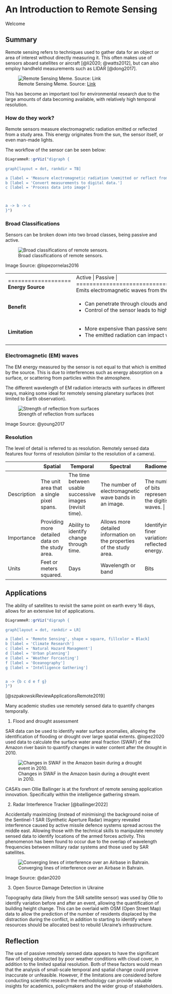 # An Introduction to Remote Sensing

Welcome

## Summary

Remote sensing refers to techniques used to gather data for an object or area of interest without directly measuring it. This often makes use of sensors aboard satellites or aircraft [@li2020; @watts2012], but can also employ handheld measurements such as LIDAR [@dong2017].

![Remote Sensing Meme. Source: [Link](https://media.makeameme.org/created/remote-sensing-obtaining.jpg)](https://media.makeameme.org/created/remote-sensing-obtaining.jpg){#fig-rs-meme}

This has become an important tool for environmental research due to the large amounts of data becoming available, with relatively high temporal resolution.

### How do they work?

Remote sensors measure electromagnetic radiation emitted or reflected from a study area. This energy originates from the sun, the sensor itself, or even man-made lights.

The workflow of the sensor can be seen below:

```r
DiagrammeR::grViz("digraph {
  
graph[layout = dot, rankdir = TB]

a [label = 'Measure electromagnetic radiation \nemitted or reflect from study area ']
b [label = 'Convert measurements to digital data.']
c [label = 'Process data into image']



a -> b -> c
}")

```

### Broad Classifications

Sensors can be broken down into two broad classes, being passive and active.

![Broad classifications of remote sensors.](https://www.researchgate.net/publication/339726853/figure/fig1/AS:865831357521920@1583441690681/Differences-between-passive-and-active-sensors.png){#fig-sensing_passive_active}

Image Source: @lopezornelas2016

+---------------------------------------+---------------------------------------------------------------------------------------------------------------------------------------------------------------------------------------------------------------------------------------------------------------------------+
| =================== **Energy Source** | Active \| Passive \| ============================================================================+===================================================================================+ Emits electromagnetic waves from the sensor. \| Uses reflected energy from the sun |
+---------------------------------------+---------------------------------------------------------------------------------------------------------------------------------------------------------------------------------------------------------------------------------------------------------------------------+
| **Benefit**                           | -   Can penetrate through clouds and vegetation. \| - Cheaper and requires less specialised hardware compared to Active sensors. \| \| \|                                                                                                                                 |
|                                       | -   Control of the sensor leads to highly accurate data. \| - A wider range of wavelengths provides a more comprehensive view. \|                                                                                                                                         |
+---------------------------------------+---------------------------------------------------------------------------------------------------------------------------------------------------------------------------------------------------------------------------------------------------------------------------+
| **Limitation**                        | -   More expensive than passive sensors due to the required energy source. \| - Less effective during poor weather conditions. \| \| \|                                                                                                                                   |
|                                       | -   The emitted radiation can impact wildlife. \| - Suffers from shadow effects from vegetation (E.g. trees), soil and buildings. \|                                                                                                                                      |
+---------------------------------------+---------------------------------------------------------------------------------------------------------------------------------------------------------------------------------------------------------------------------------------------------------------------------+

### Electromagnetic (EM) waves

The EM energy measured by the sensor is not equal to that which is emitted by the source. This is due to interferences such as energy absorption on a surface, or scattering from particles within the atmosphere.

The different wavelength of EM radiation interacts with surfaces in different ways, making some ideal for remotely sensing planetary surfaces (not limited to Earth observation).

![Strength of reflection from surfaces](https://www.researchgate.net/publication/318175303/figure/fig1/AS:513582069751808@1499458915697/Strength-of-reflection-and-radiation-of-electromagnetic-waves-from-plants-earth-and.png){#fig-em_spectrum}

Image Source: @young2017

### Resolution

The level of detail is referred to as resolution. Remotely sensed data features four forms of resolution (similar to the resolution of a camera).

|             | Spatial                                         | Temporal                                                  | Spectral                                                              | Radiometric                                             |
|-------------|-------------------------------------------------|-----------------------------------------------------------|-----------------------------------------------------------------------|---------------------------------------------------------|
| Description | The unit area that a single pixel spans.        | The time between usable successive images (revisit time). | The number of electromagnetic wave bands in an image.                 | The number of bits representing the digitised waves. \| |
| Importance  | Providing more detailed data on the study area. | Ability to identify change through time.                  | Allows more detailed information on the properties of the study area. | Identifying finer variations in reflected energy.       |
| Units       | Feet or meters squared.                         | Days                                                      | Wavelength or band                                                    | Bits                                                    |

## Applications

The ability of satellites to revisit the same point on earth every 16 days, allows for an extensive list of applications.

```r
DiagrammeR::grViz("digraph {
  
graph[layout = dot, rankdir = LR]

a [label = 'Remote Sensing', shape = square, fillcolor = Black]
b [label = 'Climate Research']
c [label = 'Natural Hazard Managment']
d [label = 'Urban planning']
e [label = 'Weather Forcasting']
f [label = 'Oceanography']
g [label = 'Intelligence Gathering']


a -> {b c d e f g}
}")

```

[@szpakowskiReviewApplicationsRemote2019]

Many academic studies use remotely sensed data to quantify changes temporally.

1.  Flood and drought assessment

SAR data can be used to identify water surface anomalies, allowing the identification of flooding or drought over large spatial extents. @lopez2020 used data to calculate the surface water areal fraction (SWAF) of the Amazon river basin to quantify changes in water content after the drought in 2010.

![Changes in SWAF in the Amazon basin during a drought event in 2010.](https://i.ibb.co/8b2WJx3/10712-2020-9618-Fig7-HTML-png.webp){#fig-water-surface}

CASA's own Ollie Ballinger is at the forefront of remote sensing application innovation. Specifically within the intelligence gathering stream.

2.  Radar Interference Tracker [@ballinger2022]

Accidentally maximizing (instead of minimising) the background noise of the Sentinel-1 SAR (Synthetic Aperture Radar) imagery revealed interference caused by active missile defence systems spread across the middle east. Allowing those with the technical skills to manipulate remotely sensed data to identify locations of the armed forces activity. This phenomenon has been found to occur due to the overlap of wavelength frequencies between military radar systems and those used by SAR satellites.

![Converging lines of interference over an Airbase in Bahrain.](https://miro.medium.com/v2/resize:fit:720/format:webp/1*8jVUwoNCHqB_Z1m5FT7RhA.png){#fig-radar-interference}

Image Source: @dan2020

3.  Open Source Damage Detection in Ukraine

Topography data (likely from the SAR satellite sensor) was used by Ollie to identify variation before and after an event, allowing the quantification of building height change. This can be overlaid with OSM (Open Street Map) data to allow the prediction of the number of residents displaced by the distraction during the conflict, in addition to starting to identify where resources should be allocated best to rebuild Ukraine's infrastructure.

## Reflection

The use of passive remotely sensed data appears to have the significant flaw of being obstructed by poor weather conditions with cloud cover, in addition to the limited spatial resolution. Both of these factors would mean that the analysis of small-scale temporal and spatial change could prove inaccurate or unfeasible. However, if the limitations are considered before conducting scientific research the methodology can provide valuable insights for academics, policymakers and the wider group of stakeholders.
